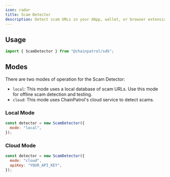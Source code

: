 ```yaml
---
icon: radar
title: Scam Detector
description: Detect scam URLs in your dApp, wallet, or browser extension.
---
```


## Usage

```js
import { ScamDetector } from "@chainpatrol/sdk";
```

## Modes

There are two modes of operation for the Scam Detector:

- `local`: This mode uses a local database of scam URLs. Use this mode for offline scam detection and testing.
- `cloud`: This mode uses ChainPatrol's cloud service to detect scams.

### Local Mode

```js
const detector = new ScamDetector({
  mode: "local",
});
```

### Cloud Mode

```js
const detector = new ScamDetector({
  mode: "cloud",
  apiKey: "YOUR_API_KEY",
});
```
